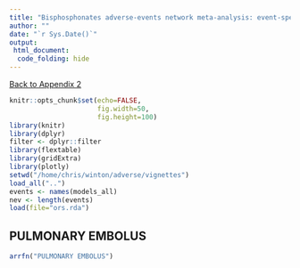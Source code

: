 ```yaml
---
title: "Bisphosphonates adverse-events network meta-analysis: event-specific results"
author: ""
date: "`r Sys.Date()`"
output:
 html_document:
  code_folding: hide
---
```

[Back to Appendix 2](app2_index.html)
```r
knitr::opts_chunk$set(echo=FALSE,
                      fig.width=50,
                      fig.height=100)
library(knitr)
library(dplyr)
filter <- dplyr::filter
library(flextable)
library(gridExtra)
library(plotly)
setwd("/home/chris/winton/adverse/vignettes")
load_all("..")
events <- names(models_all)
nev <- length(events)
load(file="ors.rda")
```	
## PULMONARY EMBOLUS

```r
arrfn("PULMONARY EMBOLUS")
```


